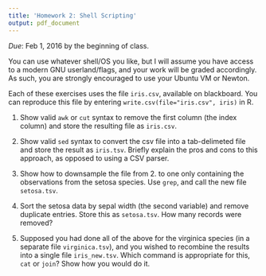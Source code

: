 ```yaml
---
title: 'Homework 2: Shell Scripting'
output: pdf_document
---
```


*Due*: Feb 1, 2016 by the beginning of class.

You can use whatever shell/OS you like, but I will assume you have access to a modern GNU userland/flags, and your work will be graded accordingly.  As such, you are strongly encouraged to use your Ubuntu VM or Newton.


Each of these exercises uses the file `iris.csv`, available on blackboard.  You can reproduce this file by entering `write.csv(file="iris.csv", iris)` in R.


1. Show valid `awk` or `cut` syntax to remove the first column (the index column) and store the resulting file as `iris.csv`.



2. Show valid `sed` syntax to convert the csv file into a tab-delimeted file and store the result as `iris.tsv`.  Briefly explain the pros and cons to this approach, as opposed to using a CSV parser.



3. Show how to downsample the file from 2. to one only containing the observations from the setosa species.  Use `grep`, and call the new file `setosa.tsv`.



4. Sort the setosa data by sepal width (the second variable) and remove duplicate entries.  Store this as `setosa.tsv`.  How many records were removed?



5. Supposed you had done all of the above for the virginica species (in a separate file `virginica.tsv`), and you wished to recombine the results into a single file `iris_new.tsv`.  Which command is appropriate for this, `cat` or `join`?  Show how you would do it.



